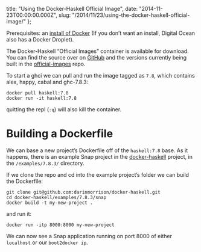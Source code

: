   title: "Using the Docker-Haskell Official Image",
  date: "2014-11-23T00:00:00.000Z",
  slug:
    "/2014/11/23/using-the-docker-haskell-official-image/"
};

Prerequisites: an
[install of Docker](https://docs.docker.com/installation/#installation)
(If you don’t want an install, Digital Ocean also has a
Docker Droplet).

The Docker-Haskell “Official Images” container is available
for download. You can find the source over on
[GitHub](https://github.com/darinmorrison/docker-haskell)
and the versions currently being built in the
[official-images](https://github.com/docker-library/official-images/blob/master/library/haskell)
repo.

To start a ghci we can pull and run the image tagged as
`7.8`, which contains alex, happy, cabal and ghc-7.8.3:

```
docker pull haskell:7.8
docker run -it haskell:7.8
```

quitting the repl (`:q`) will also kill the container.

# Building a Dockerfile

We can base a new project’s Dockerfile off of the
`haskell:7.8` base. As it happens, there is an example Snap
project in the
[docker-haskell](https://github.com/darinmorrison/docker-haskell)
project, in the `/examples/7.8.3/` directory.

If we clone the repo and cd into the example project’s
folder we can build the Dockerfile:

```
git clone git@github.com:darinmorrison/docker-haskell.git
cd docker-haskell/examples/7.8.3/snap
docker build -t my-new-project .
```

and run it:

```
docker run -itp 8000:8000 my-new-project
```

We can now see a Snap application running on port 8000 of
either `localhost` or our `boot2docker ip`.
